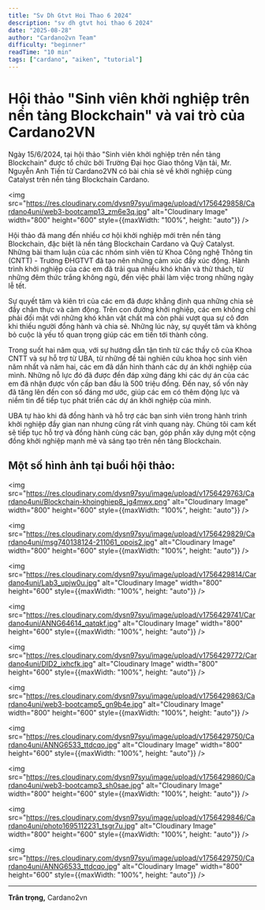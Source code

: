 ```yaml
---
title: "Sv Dh Gtvt Hoi Thao 6 2024"
description: "sv dh gtvt hoi thao 6 2024"
date: "2025-08-28"
author: "Cardano2vn Team"
difficulty: "beginner"
readTime: "10 min"
tags: ["cardano", "aiken", "tutorial"]
---
```


# Hội thảo "Sinh viên khởi nghiệp trên nền tảng Blockchain" và vai trò của Cardano2VN

Ngày 15/6/2024, tại hội thảo "Sinh viên khởi nghiệp trên nền tảng Blockchain" được tổ chức bởi Trường Đại học Giao thông Vận tải, Mr. Nguyễn Anh Tiến từ Cardano2VN có bài chia sẻ về khởi nghiệp cùng Catalyst trên nền tảng Blockchain Cardano.

<img src="https://res.cloudinary.com/dysn97syu/image/upload/v1756429858/Cardano4uni/web3-bootcamp13_zm6e3q.jpg" alt="Cloudinary Image" width="800" height="600" style={{maxWidth: "100%", height: "auto"}} />

Hội thảo đã mang đến nhiều cơ hội khởi nghiệp mới trên nền tảng Blockchain, đặc biệt là nền tảng Blockchain Cardano và Quỹ Catalyst. Những bài tham luận của các nhóm sinh viên từ Khoa Công nghệ Thông tin (CNTT) - Trường ĐHGTVT đã tạo nên những cảm xúc đầy xúc động. Hành trình khởi nghiệp của các em đã trải qua nhiều khó khăn và thử thách, từ những đêm thức trắng không ngủ, đến việc phải làm việc trong những ngày lễ tết.

Sự quyết tâm và kiên trì của các em đã được khẳng định qua những chia sẻ đầy chân thực và cảm động. Trên con đường khởi nghiệp, các em không chỉ phải đối mặt với những khó khăn vật chất mà còn phải vượt qua sự cô đơn khi thiếu người đồng hành và chia sẻ. Những lúc này, sự quyết tâm và không bỏ cuộc là yếu tố quan trọng giúp các em tiến tới thành công.

Trong suốt hai năm qua, với sự hướng dẫn tận tình từ các thầy cô của Khoa CNTT và sự hỗ trợ từ UBA, từ những đề tài nghiên cứu khoa học sinh viên năm nhất và năm hai, các em đã dần hình thành các dự án khởi nghiệp của mình. Những nỗ lực đó đã được đền đáp xứng đáng khi các dự án của các em đã nhận được vốn cấp ban đầu là 500 triệu đồng. Đến nay, số vốn này đã tăng lên đến con số đáng mơ ước, giúp các em có thêm động lực và niềm tin để tiếp tục phát triển các dự án khởi nghiệp của mình.

UBA tự hào khi đã đồng hành và hỗ trợ các bạn sinh viên trong hành trình khởi nghiệp đầy gian nan nhưng cũng rất vinh quang này. Chúng tôi cam kết sẽ tiếp tục hỗ trợ và đồng hành cùng các bạn, góp phần xây dựng một cộng đồng khởi nghiệp mạnh mẽ và sáng tạo trên nền tảng Blockchain.

## Một số hình ảnh tại buổi hội thảo:

<img src="https://res.cloudinary.com/dysn97syu/image/upload/v1756429763/Cardano4uni/Blockchain-khoinghiep8_jg4mwx.png" alt="Cloudinary Image" width="800" height="600" style={{maxWidth: "100%", height: "auto"}} />

<img src="https://res.cloudinary.com/dysn97syu/image/upload/v1756429829/Cardano4uni/msg740138124-211061_opois2.jpg" alt="Cloudinary Image" width="800" height="600" style={{maxWidth: "100%", height: "auto"}} />

<img src="https://res.cloudinary.com/dysn97syu/image/upload/v1756429814/Cardano4uni/Lab3_upjw0u.jpg" alt="Cloudinary Image" width="800" height="600" style={{maxWidth: "100%", height: "auto"}} />

<img src="https://res.cloudinary.com/dysn97syu/image/upload/v1756429741/Cardano4uni/ANNG64614_qatqkf.jpg" alt="Cloudinary Image" width="800" height="600" style={{maxWidth: "100%", height: "auto"}} />

<img src="https://res.cloudinary.com/dysn97syu/image/upload/v1756429772/Cardano4uni/DID2_ixhcfk.jpg" alt="Cloudinary Image" width="800" height="600" style={{maxWidth: "100%", height: "auto"}} />

<img src="https://res.cloudinary.com/dysn97syu/image/upload/v1756429863/Cardano4uni/web3-bootcamp5_gn9b4e.jpg" alt="Cloudinary Image" width="800" height="600" style={{maxWidth: "100%", height: "auto"}} />

<img src="https://res.cloudinary.com/dysn97syu/image/upload/v1756429750/Cardano4uni/ANNG6533_ttdcqo.jpg" alt="Cloudinary Image" width="800" height="600" style={{maxWidth: "100%", height: "auto"}} />

<img src="https://res.cloudinary.com/dysn97syu/image/upload/v1756429860/Cardano4uni/web3-bootcamp3_sh0sae.jpg" alt="Cloudinary Image" width="800" height="600" style={{maxWidth: "100%", height: "auto"}} />

<img src="https://res.cloudinary.com/dysn97syu/image/upload/v1756429846/Cardano4uni/photo1695112231_tsgr7u.jpg" alt="Cloudinary Image" width="800" height="600" style={{maxWidth: "100%", height: "auto"}} />

<img src="https://res.cloudinary.com/dysn97syu/image/upload/v1756429750/Cardano4uni/ANNG6533_ttdcqo.jpg" alt="Cloudinary Image" width="800" height="600" style={{maxWidth: "100%", height: "auto"}} />

---

**Trân trọng,**
Cardano2vn



